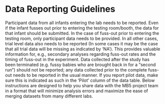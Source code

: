 # Data Reporting Guidelines {#sec-datareporting}

Participant data from all infants entering the lab needs to be reported. Even if the infant fusses out prior to entering the testing room/booth, the data for that infant should be submitted. In the case of fuss-out prior to entering the testing room, only participant data needs to be provided. In all other cases, trial level data also needs to be reported (In some cases it may be the case that all trial data will be missing as indicated by ‘NA’). This provides valuable information for, e.g., secondary analyses regarding fuss-out rates and the timing of fuss-out in the experiment. Data collected after the study has been terminated (e.g. fussy babies who are brought back in for a “second run”) should not be reported; any data collected prior to the complete fuss-out needs to be reported in the usual manner. If you report pilot data, make sure this is indicated as such in the ‘Pilot’ column of the data table. Below instructions are designed to help you share data with the MB5 project team in a format that will minimize analysis errors and maximize the ease of merging datasets from many different labs.